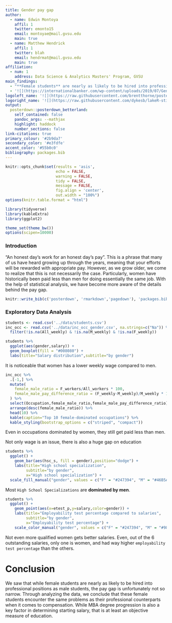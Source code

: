 ```yaml
---
title: Gender pay gap
author:
  - name: Edwin Montoya
    affil: 1
    twitter: emonto15
    email: montoyae@mail.gvsu.edu
    main: true
  - name: Matthew Hendrick
    affil: 1
    twitter: blah
    email: hendrmat@mail.gvsu.edu
    main: true
affiliation:
  - num: 1
    address: Data Science & Analytics Masters' Program, GVSU
main_findings:
  - "**Female students** are nearly as likely to be hired into professional positions as **male students**, the **pay gap is unfortunately not so narrow**"
  - '![](https://internationalbanker.com/wp-content/uploads/2019/07/Gender-Pay-Gap-1170x650.jpg){.main_pic}'
logoleft_name: '![](https://raw.githubusercontent.com/brentthorne/posterdown/master/images/qr-code-black.png){.main-img-left}'
logoright_name: '![](https://raw.githubusercontent.com/dykesb/lakeR-sticker/master/lakeR-sicker.png){.main-img-right}'
output: 
  posterdown::posterdown_betterland:
    self_contained: false
    pandoc_args: --mathjax
    highlight: haddock
    number_sections: false
link-citations: true
primary_colour: '#2b9da7'
secondary_color: '#e3fdfe'
accent_color: '#55b0c0'
bibliography: packages.bib
---
```


```r
knitr::opts_chunk$set(results = 'asis',
                      echo = FALSE,
                      warning = FALSE,
                      tidy = FALSE,
                      message = FALSE,
                      fig.align = 'center',
                      out.width = "100%")
options(knitr.table.format = "html")
```

```r
library(tidyverse)
library(kableExtra)
library(ggplot2)
```

```r
theme_set(theme_bw())
options(scipen=10000)
```

### Introduction

“An honest day’s work for an honest day’s pay”. This is a phrase that many of us have heard growing up through the years, meaning that your efforts will be rewarded with appropriate pay. However, as we grow older, we come to realize that this is not necessarily the case. Particularly, women have historically been paid less than men for doing essentially the same job. With the help of statistical analysis, we have become more aware of the details behind the pay gap.

```r
knitr::write_bib(c('posterdown', 'rmarkdown','pagedown'), 'packages.bib')
```

### Exploratory Data Analysis

```r
students <- read.csv('../data/students.csv')
inc_occ <- read.csv('../data/inc_occ_gender.csv', na.strings=c("Na")) %>%
  filter(!is.na(All_weekly) & !is.na(M_weekly) & !is.na(F_weekly))
```

```r
students %>%
  ggplot(aes(gender,salary)) +
  geom_boxplot(fill = "#008080") +
  labs(title="Salary distribution",subtitle="by gender")
```

It is noticeable that women has a lower weekly wage compared to men.

```r
inc_occ %>%
  .[-1,] %>%
  mutate(
    female_male_ratio = F_workers/All_workers * 100,
    female_male_pay_difference_ratio = (F_weekly-M_weekly)/M_weekly * 100
  ) %>%
  select(Occupation,female_male_ratio,female_male_pay_difference_ratio) %>%
  arrange(desc(female_male_ratio)) %>%
  head(10) %>%
  kable(caption="Top 10 female-dominated occupations") %>%
  kable_styling(bootstrap_options = c("striped", "compact"))
```

Even in occupations dominated by women, they still get paid less than men.

Not only wage is an issue, there is also a huge gap on education

```r
students %>%
  ggplot() +
    geom_bar(aes(hsc_s, fill = gender),position="dodge") +
    labs(title="High school specialization",
         subtitle="by gender",
         x="High school specialization") +
  scale_fill_manual("gender", values = c("F" = "#247394", "M" = "#46B5A9"))
```

Most `High School Specializations` are **dominated by men**.

```r
students %>%
  ggplot() +
    geom_point(aes(x=etest_p,y=salary,color=gender)) +
    labs(title="Employability test percentage compared to salaries",
         subtitle="by gender",
         x="Employability test percentage") +
    scale_color_manual("gender", values = c("F" = "#247394", "M" = "#98DAAE"))
```

Not even more qualified women gets better salaries. Even, out of the 6 outstanding salaries, only one is women, and had way higher `employability test percentage` than the others.

# Conclusion

We saw that while female students are nearly as likely to be hired into professional positions as male students, the pay gap is unfortunately not so narrow. Through analyzing the data, we conclude that these female students encounter the same problems as their professional counterparts when it comes to compensation.  While MBA degree progression is also a key factor in determining starting salary, that is at least an objective measure of education.